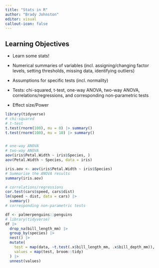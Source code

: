 ```yaml
---
title: "Stats in R"
author: "Brady Johnston"
editor: visual
callout-icon: false
---
```


::: callout-note
## Learning Objectives

-   Learn some stats!
:::

-   Numerical summaries of variables (incl. assigning/changing factor levels, setting thresholds, missing data, identifying outliers)

-   Assumptions for specific tests (incl. normality)

-   Tests: chi-squared, t-test, one-way ANOVA, two-way ANOVA, correlations/regressions, and corresponding non-parametric tests

-   Effect size/Power\

```r
library(tidyverse)
# chi-squared
# t-test
t.test(rnorm(100), mu = 0) |> summary()
t.test(rnorm(100), mu = 10) |> summary()


# one-way ANOVA
# two-way ANOVA
aov(iris$Petal.Width ~ iris$Species, )
aov(Petal.Width ~ Species, data = iris)

iris.aov <- aov(iris$Petal.Width ~ iris$Species)
# Summarise the ANOVA results
summary(iris.aov)

# correlations/regressions
cor.test(cars$speed, cars$dist)
lm(speed ~ dist, data = cars) |> 
  summary()
# corresponding non-parametric tests


```

```r
df <- palmerpenguins::penguins
# library(tidyverse)
df |> 
  drop_na(bill_length_mm) |> 
  group_by(species) |> 
  nest() |> 
  mutate(
    test = map(data, ~t.test(.x$bill_length_mm, .x$bill_depth_mm)), 
    values = map(test, broom::tidy)
  ) |> 
  unnest(values)
```

\

```r

```
